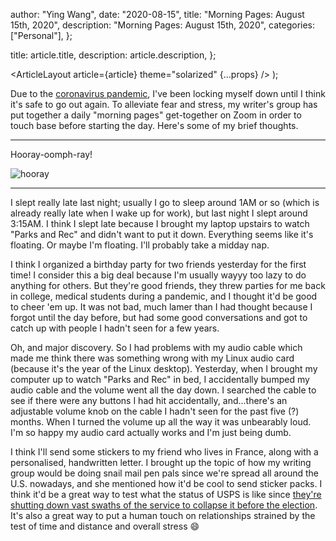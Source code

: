 
  author: "Ying Wang",
  date: "2020-08-15",
  title: "Morning Pages: August 15th, 2020",
  description: "Morning Pages: August 15th, 2020",
  categories: ["Personal"],
};

  title: article.title,
  description: article.description,
};

  <ArticleLayout article={article} theme="solarized" {...props} />
);

Due to the [coronavirus
pandemic](https://en.wikipedia.org/wiki/2019-20_coronavirus_pandemic), I've been
locking myself down until I think it's safe to go out again. To alleviate fear
and stress, my writer's group has put together a daily "morning pages"
get-together on Zoom in order to touch base before starting the day. Here's some
of my brief thoughts.

---

Hooray-oomph-ray!

![hooray](/img/posts/2020/08/15/morning_pages.jpg)

---

I slept really late last night; usually I go to sleep around 1AM or so (which is
already really late when I wake up for work), but last night I slept around
3:15AM. I think I slept late because I brought my laptop upstairs to watch
"Parks and Rec" and didn't want to put it down. Everything seems like it's
floating. Or maybe I'm floating. I'll probably take a midday nap.

I think I organized a birthday party for two friends yesterday for the first
time! I consider this a big deal because I'm usually wayyy too lazy to do
anything for others. But they're good friends, they threw parties for me back in
college, medical students during a pandemic, and I thought it'd be good to cheer
'em up. It was not bad, much lamer than I had thought because I forgot until the
day before, but had some good conversations and got to catch up with people I
hadn't seen for a few years.

Oh, and major discovery. So I had problems with my audio cable which made me
think there was something wrong with my Linux audio card (because it's the year
of the Linux desktop). Yesterday, when I brought my computer up to watch "Parks
and Rec" in bed, I accidentally bumped my audio cable and the volume went all
the day down. I searched the cable to see if there were any buttons I had hit
accidentally, and...there's an adjustable volume knob on the cable I hadn't seen
for the past five (?) months. When I turned the volume up all the way it was
unbearably loud. I'm so happy my audio card actually works and I'm just being
dumb.

I think I'll send some stickers to my friend who lives in France, along with a
personalised, handwritten letter. I brought up the topic of how my writing group
would be doing snail mail pen pals since we're spread all around the U.S.
nowadays, and she mentioned how it'd be cool to send sticker packs. I think it'd
be a great way to test what the status of USPS is like since [they're shutting
down vast swaths of the service to collapse it before the
election](https://news.ycombinator.com/item?id=24135668). It's also a great way
to put a human touch on relationships strained by the test of time and distance
and overall stress :smile:

